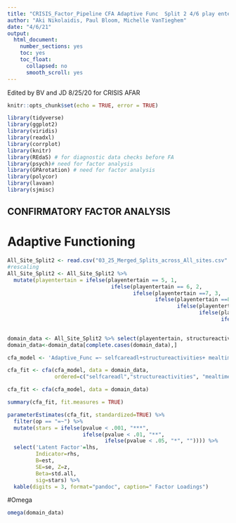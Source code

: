 ```yaml
---
title: "CRISIS_Factor_Pipeline CFA Adaptive Func  Split 2 4/6 play entertain recoded"
author: "Aki Nikolaidis, Paul Bloom, Michelle VanTieghem"
date: "4/6/21"
output:
  html_document:
    number_sections: yes
    toc: yes
    toc_float:
      collapsed: no
      smooth_scroll: yes
---
```

Edited by BV and JD 8/25/20 for CRISIS AFAR

```r
knitr::opts_chunk$set(echo = TRUE, error = TRUE)
```

```r
library(tidyverse)
library(ggplot2)
library(viridis)
library(readxl)
library(corrplot)
library(knitr)
library(REdaS) # for diagnostic data checks before FA
library(psych)# need for factor analysis
library(GPArotation) # need for factor analysis
library(polycor)
library(lavaan)
library(sjmisc)

```


## CONFIRMATORY FACTOR ANALYSIS

# Adaptive Functioning
```r
All_Site_Split2 <- read.csv("03_25_Merged_Splits_across_All_sites.csv" , header = TRUE, sep = ",")
#rescaling
All_Site_Split2 <- All_Site_Split2 %>%
  mutate(playentertain = ifelse(playentertain == 5, 1,
                                 ifelse(playentertain == 6, 2,
                                        ifelse(playentertain ==7, 3,
                                               ifelse(playentertain ==8, 4, 
                                                      ifelse(playentertain==1, 1,
                                                             ifelse(playentertain ==2,2,
                                                                    ifelse(playentertain==3, 3,
                                                                           ifelse(playentertain==4,4, "check")))))))))

domain_data <- All_Site_Split2 %>% select(playentertain, structureactivities, selfcareadl, mealtimefood)
domain_data<-domain_data[complete.cases(domain_data),]

cfa_model <- 'Adaptive_Func =~ selfcareadl+structureactivities+ mealtimefood+ playentertain' 

cfa_fit <- cfa(cfa_model, data = domain_data,
               ordered=c("selfcareadl","structureactivities", "mealtimefood", "playentertain"))

cfa_fit <- cfa(cfa_model, data = domain_data)

summary(cfa_fit, fit.measures = TRUE)

parameterEstimates(cfa_fit, standardized=TRUE) %>% 
  filter(op == "=~") %>% 
  mutate(stars = ifelse(pvalue < .001, "***", 
                        ifelse(pvalue < .01, "**", 
                               ifelse(pvalue < .05, "*", "")))) %>%
  select('Latent Factor'=lhs, 
         Indicator=rhs, 
         B=est, 
         SE=se, Z=z, 
         Beta=std.all, 
         sig=stars) %>% 
  kable(digits = 3, format="pandoc", caption=" Factor Loadings")

```


#Omega
```r

omega(domain_data)
```
